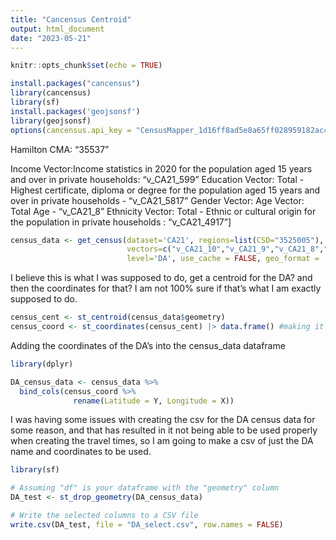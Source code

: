 ```yaml
---
title: "Cancensus Centroid"
output: html_document
date: "2023-05-21"
---
```


```r
knitr::opts_chunk$set(echo = TRUE)
```

```r
install.packages("cancensus")
library(cancensus)
library(sf)
install.packages('geojsonsf')
library(geojsonsf)
options(cancensus.api_key = "CensusMapper_1d16ff8ad5e8a65ff028959182ac4940")
```
Hamilton CMA: "35537"

Income Vector:Income statistics in 2020 for the population aged 15 years and over in private households: "v_CA21_599"
Education Vector: Total - Highest certificate, diploma or degree for the population aged 15 years and over in private households - "v_CA21_5817"
Gender Vector:
Age Vector: Total Age - "v_CA21_8"
Ethnicity Vector: Total - Ethnic or cultural origin for the population in private households : "v_CA21_4917"]
```r
census_data <- get_census(dataset='CA21', regions=list(CSD="3525005"),
                          vectors=c("v_CA21_10","v_CA21_9","v_CA21_8","v_CA21_601","v_CA21_600","v_CA21_646","v_CA21_645","v_CA21_4873","v_CA21_4874","v_CA21_4918","v_CA21_4919","v_CA21_5800","v_CA21_5801","v_CA21_5809","v_CA21_5810","v_CA21_5818","v_CA21_5819"),
                          level='DA', use_cache = FALSE, geo_format = 'sf', quiet = TRUE)
```

I believe this is what I was supposed to do, get a centroid for the DA? and then the coordinates for that? I am not 100% sure if that's what I am exactly supposed to do. 
```r
census_cent <- st_centroid(census_data$geometry)
census_coord <- st_coordinates(census_cent) |> data.frame() #making it a data.frame()
```

Adding the coordinates of the DA's into the census_data dataframe 
```r
library(dplyr)

DA_census_data <- census_data %>%
  bind_cols(census_coord %>% 
              rename(Latitude = Y, Longitude = X))
```


I was having some issues with creating the csv for the DA census data for some reason, and that has resulted in it not being able to be used properly when creating the travel times, so I am going to make a csv of just the DA name and coordinates to be used.
```r
library(sf)

# Assuming "df" is your dataframe with the "geometry" column
DA_test <- st_drop_geometry(DA_census_data)
```


```r
# Write the selected columns to a CSV file
write.csv(DA_test, file = "DA_select.csv", row.names = FALSE)
```

